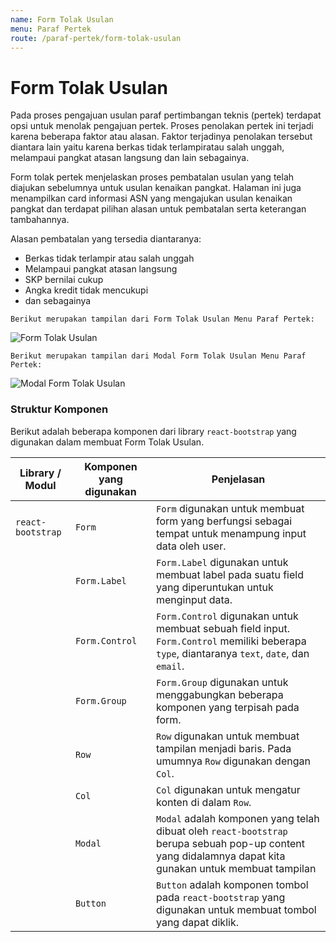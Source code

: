 ```yaml
---
name: Form Tolak Usulan 
menu: Paraf Pertek
route: /paraf-pertek/form-tolak-usulan
---
```


# Form Tolak Usulan

Pada proses pengajuan usulan paraf pertimbangan teknis (pertek)
terdapat opsi untuk menolak pengajuan pertek. Proses penolakan pertek 
ini terjadi karena beberapa faktor atau alasan. Faktor terjadinya penolakan tersebut
diantara lain yaitu karena berkas tidak terlampiratau salah unggah,
melampaui pangkat atasan langsung dan lain sebagainya.

Form tolak pertek menjelaskan proses pembatalan usulan yang telah 
diajukan sebelumnya untuk usulan kenaikan pangkat. Halaman ini juga menampilkan
card informasi ASN yang mengajukan usulan kenaikan pangkat dan terdapat
pilihan alasan untuk pembatalan serta keterangan tambahannya.

Alasan pembatalan yang tersedia diantaranya:

* Berkas tidak terlampir atau salah unggah
* Melampaui pangkat atasan langsung
* SKP bernilai cukup
* Angka kredit tidak mencukupi
* dan sebagainya

```Berikut merupakan tampilan dari Form Tolak Usulan Menu Paraf Pertek:```

![Form Tolak Usulan](../../src/img/paraf-pertek/PP_TolakPertek.png)


```Berikut merupakan tampilan dari Modal Form Tolak Usulan Menu Paraf Pertek:```

![Modal Form Tolak Usulan](../../src/img/paraf-pertek/PP_TolakPertekKirim.png)

### Struktur Komponen

Berikut adalah beberapa komponen
dari library `react-bootstrap` yang
digunakan dalam membuat Form Tolak Usulan.

| Library / Modul   | Komponen yang digunakan | Penjelasan                                                                                                                                              |
| ----------------- | ----------------------- | ------------------------------------------------------------------------------------------------------------------------------------------------------- |
| `react-bootstrap` | `Form`                  | `Form` digunakan untuk membuat form yang berfungsi sebagai tempat untuk menampung input data oleh user.                                                 |
|                   | `Form.Label`            | `Form.Label` digunakan untuk membuat label pada suatu field yang diperuntukan untuk menginput data.                                                     |
|                   | `Form.Control`          | `Form.Control` digunakan untuk membuat sebuah field input. `Form.Control` memiliki beberapa `type`, diantaranya `text`, `date`, dan `email`.            |
|                   | `Form.Group`            | `Form.Group` digunakan untuk menggabungkan beberapa komponen yang terpisah pada form.                                                                   |
|                   | `Row`                   | `Row` digunakan untuk membuat tampilan menjadi baris. Pada umumnya `Row` digunakan dengan `Col`.                                                        |
|                   | `Col`                   | `Col` digunakan untuk mengatur konten di dalam `Row`.                                                                                                   |
|                   | `Modal`                 | `Modal` adalah komponen yang telah dibuat oleh `react-bootstrap` berupa sebuah pop-up content yang didalamnya dapat kita gunakan untuk membuat tampilan |
|                   | `Button`                | `Button` adalah komponen tombol pada `react-bootstrap` yang digunakan untuk membuat tombol yang dapat diklik.                                           |




